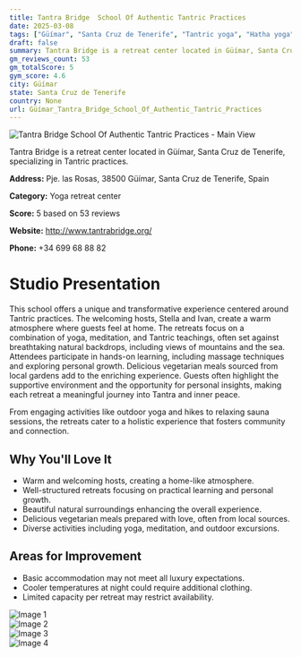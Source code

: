 ```yaml
---
title: Tantra Bridge  School Of Authentic Tantric Practices
date: 2025-03-08
tags: ["Güímar", "Santa Cruz de Tenerife", "Tantric yoga", "Hatha yoga", "Meditation", "welcoming atmosphere", "nature immersion", "Güímar"]  
draft: false
summary: Tantra Bridge is a retreat center located in Güímar, Santa Cruz de Tenerife, specializing in Tantric practices.
gm_reviews_count: 53
gm_totalScore: 5
gym_score: 4.6
city: Güímar
state: Santa Cruz de Tenerife
country: None
url: Güímar_Tantra_Bridge_School_Of_Authentic_Tantric_Practices
---
```


<div className="aspect-[16/9] relative my-8">
  <img 
    src="https://lh5.googleusercontent.com/p/AF1QipM3AQxoe0MKek2xk0b3qVuaQ1X46cP0FKLA0qzF=w1920-h1080-k-no"
    alt="Tantra Bridge  School Of Authentic Tantric Practices - Main View"
    className="object-cover absolute inset-0 w-full h-full rounded-lg"
  />
</div>

Tantra Bridge is a retreat center located in Güímar, Santa Cruz de Tenerife, specializing in Tantric practices.

**Address:** Pje. las Rosas, 38500 Güímar, Santa Cruz de Tenerife, Spain

**Category:** Yoga retreat center

**Score:** 5 based on 53 reviews

**Website:** http://www.tantrabridge.org/

**Phone:** +34 699 68 88 82

# Studio Presentation

This school offers a unique and transformative experience centered around Tantric practices. The welcoming hosts, Stella and Ivan, create a warm atmosphere where guests feel at home. The retreats focus on a combination of yoga, meditation, and Tantric teachings, often set against breathtaking natural backdrops, including views of mountains and the sea. Attendees participate in hands-on learning, including massage techniques and exploring personal growth. Delicious vegetarian meals sourced from local gardens add to the enriching experience. Guests often highlight the supportive environment and the opportunity for personal insights, making each retreat a meaningful journey into Tantra and inner peace.

From engaging activities like outdoor yoga and hikes to relaxing sauna sessions, the retreats cater to a holistic experience that fosters community and connection.

## Why You'll Love It

- Warm and welcoming hosts, creating a home-like atmosphere.
- Well-structured retreats focusing on practical learning and personal growth.
- Beautiful natural surroundings enhancing the overall experience.
- Delicious vegetarian meals prepared with love, often from local sources.
- Diverse activities including yoga, meditation, and outdoor excursions.

## Areas for Improvement

- Basic accommodation may not meet all luxury expectations.
- Cooler temperatures at night could require additional clothing.
- Limited capacity per retreat may restrict availability.

<div className="grid grid-cols-1 xl:grid-cols-2 gap-4 my-8">
<div className="aspect-[4/3] relative"><img src="https://lh3.googleusercontent.com/p/AF1QipNJFO_AyII2u0a2Fn5LObPq9QfdzNkOgu2A2Rcj=w1920-h1080-k-no" alt="Image 1" className="object-cover absolute inset-0 w-full h-full rounded-lg" /></div>
<div className="aspect-[4/3] relative"><img src="https://lh5.googleusercontent.com/p/AF1QipOtcjDmrHFF9NtbNuUb-8i2wEXGj0GHvDLT19wr=w1920-h1080-k-no" alt="Image 2" className="object-cover absolute inset-0 w-full h-full rounded-lg" /></div>
<div className="aspect-[4/3] relative"><img src="https://lh5.googleusercontent.com/p/AF1QipMbrFuSxiHfXfrFFYilb9SAThP2a19Cnp5dXu34=w1920-h1080-k-no" alt="Image 3" className="object-cover absolute inset-0 w-full h-full rounded-lg" /></div>
<div className="aspect-[4/3] relative"><img src="https://lh5.googleusercontent.com/p/AF1QipMalxdQ0kzjiS4pMusr-_LzVFOOLNX9cNchRtcd=w1920-h1080-k-no" alt="Image 4" className="object-cover absolute inset-0 w-full h-full rounded-lg" /></div>
</div>